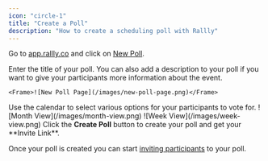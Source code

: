 ```yaml
---
icon: "circle-1"
title: "Create a Poll"
description: "How to create a scheduling poll with Rallly"
---
```


Go to [app.rallly.co](https://app.rallly.co) and click
on [New Poll](https://app.rallly.co/new).

<Steps>
  <Step title="Enter Event Details">
    Enter the title of your poll. You can also add a description to your poll if
    you want to give your participants more information about the event.

    <Frame>![New Poll Page](/images/new-poll-page.png)</Frame>

  </Step>
  <Step title="Select Dates or Times">
    Use the calendar to select various options for your participants to vote for.
    <Tabs>
      <Tab title="Month View">
        <Frame caption="Use Month View to select dates or create repeating time slots">
          ![Month View](/images/month-view.png)
        </Frame>
      </Tab>
      <Tab title="Week View">
        <Frame caption="Use Week View to draw time slot options on a calendar">
          ![Week View](/images/week-view.png)
        </Frame>
      </Tab>
    </Tabs>
  </Step>
  <Step title="Click Create Poll">
    Click the <strong>Create Poll</strong> button to create your poll and get your **Invite Link**.
  </Step>
</Steps>

Once your poll is created you can start [inviting participants](/workflow/invite) to your poll.
